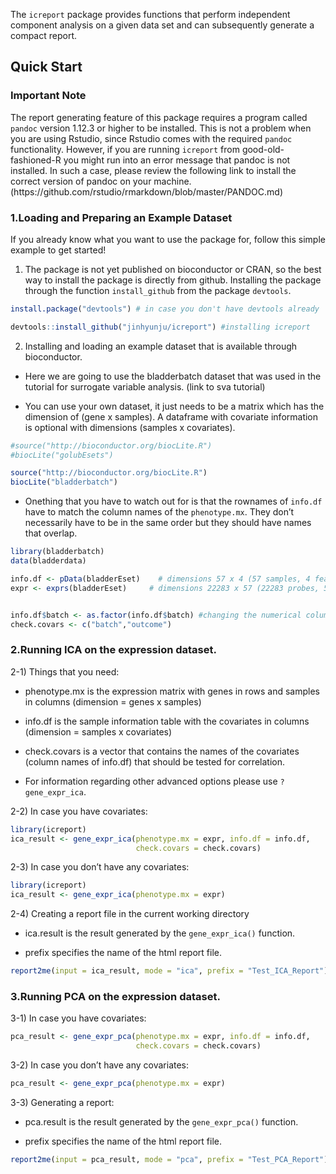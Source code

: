 
The `icreport` package provides functions that perform independent component analysis on a given data set and can subsequently generate a compact report. 

## Quick Start

### Important Note

The report generating feature of this package requires a program called ```pandoc``` version 1.12.3 or higher to be installed. This is not a problem when you are using Rstudio, since Rstudio comes with the required ```pandoc``` functionality. However, if you are running ```icreport``` from good-old-fashioned-R you might run into an error message that pandoc is not installed. In such a case, please review the following link to install the correct version of pandoc on your machine. (https://github.com/rstudio/rmarkdown/blob/master/PANDOC.md)

### 1.Loading and Preparing an Example Dataset

If you already know what you want to use the package for, follow this simple example to get started!

1) The package is not yet published on bioconductor or CRAN, so the best way to install the package is directly from github. Installing the package through the function ```install_github``` from the package ```devtools```.

```r
install.package("devtools") # in case you don't have devtools already

devtools::install_github("jinhyunju/icreport") #installing icreport
```

2) Installing and loading an example dataset that is available through bioconductor.

- Here we are going to use the bladderbatch dataset that was used in the tutorial for surrogate variable analysis. (link to sva tutorial)

- You can use your own dataset, it just needs to be a matrix which has the dimension of (gene x samples). A dataframe with covariate information is optional with dimensions (samples x covariates). 

```r
#source("http://bioconductor.org/biocLite.R")
#biocLite("golubEsets")

source("http://bioconductor.org/biocLite.R")
biocLite("bladderbatch")
```

- Onething that you have to watch out for is that the rownames of ```info.df``` have to match the column names of the ```phenotype.mx```. They don't necessarily have to be in the same order but they should have names that overlap. 

```r
library(bladderbatch)
data(bladderdata)

info.df <- pData(bladderEset)    # dimensions 57 x 4 (57 samples, 4 features) is the info.df 
expr <- exprs(bladderEset)     # dimensions 22283 x 57 (22283 probes, 57 samples)


info.df$batch <- as.factor(info.df$batch) #changing the numerical column into factors
check.covars <- c("batch","outcome")

```

### 2.Running ICA on the expression dataset. 

2-1) Things that you need:

- phenotype.mx is the expression matrix with genes in rows and samples in columns (dimension = genes x samples)

- info.df is the sample information table with the covariates in columns (dimension = samples x covariates)

- check.covars is a vector that contains the names of the covariates (column names of info.df) that should be tested for correlation. 

- For information regarding other advanced options please use ```?gene_expr_ica```.

2-2) In case you have covariates:

```r
library(icreport)
ica_result <- gene_expr_ica(phenotype.mx = expr, info.df = info.df, 
                            check.covars = check.covars)

```

2-3) In case you don't have any covariates:

```r
library(icreport)
ica_result <- gene_expr_ica(phenotype.mx = expr)

```

2-4) Creating a report file in the current working directory

- ica.result is the result generated by the ```gene_expr_ica()``` function.

- prefix specifies the name of the html report file. 

```r
report2me(input = ica_result, mode = "ica", prefix = "Test_ICA_Report")
```
### 3.Running PCA on the expression dataset. 

3-1) In case you have covariates:

```r

pca_result <- gene_expr_pca(phenotype.mx = expr, info.df = info.df, 
                            check.covars = check.covars)

```

3-2) In case you don't have any covariates:

```r

pca_result <- gene_expr_pca(phenotype.mx = expr)

```

3-3) Generating a report:

- pca.result is the result generated by the ```gene_expr_pca()``` function.

- prefix specifies the name of the html report file. 

```r
report2me(input = pca_result, mode = "pca", prefix = "Test_PCA_Report")
```

